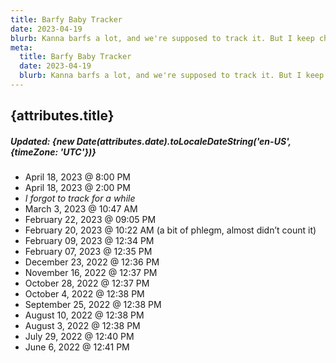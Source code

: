 ```yaml
---
title: Barfy Baby Tracker
date: 2023-04-19
blurb: Kanna barfs a lot, and we're supposed to track it. But I keep changing up my journaling systems. So I should keep it somewhere more permanent and that I mean to check more often anyway.
meta:
  title: Barfy Baby Tracker
  date: 2023-04-19
  blurb: Kanna barfs a lot, and we're supposed to track it. But I keep changing up my journaling systems. So I should keep it somewhere more permanent and that I mean to check more often anyway.
---
```


## {attributes.title}

##### Updated: {new Date(attributes.date).toLocaleDateString('en-US', {timeZone: 'UTC'})}

- April 18, 2023 @ 8:00 PM
- April 18, 2023 @ 2:00 PM
- *I forgot to track for a while*
- March 3, 2023 @ 10:47 AM
- February 22, 2023 @ 09:05 PM
- February 20, 2023 @ 10:22 AM (a bit of phlegm, almost didn’t count it)
- February 09, 2023 @ 12:34 PM
- February 07, 2023 @ 12:35 PM
- December 23, 2022 @ 12:36 PM
- November 16, 2022 @ 12:37 PM
- October 28, 2022 @ 12:37 PM
- October 4, 2022 @ 12:38 PM
- September 25, 2022 @ 12:38 PM
- August 10, 2022 @ 12:38 PM
- August 3, 2022 @ 12:38 PM
- July 29, 2022 @ 12:40 PM
- June 6, 2022 @ 12:41 PM
